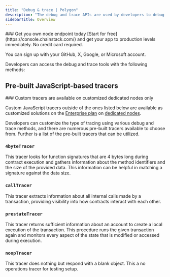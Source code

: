 ---
title: "Debug & trace | Polygon"
description: "The debug and trace APIs are used by developers to debug and analyze smart contracts and transactions. The debug API allows for code execution simulation, while the trace API traces contract execution and gathers data on various performance metrics."
sidebarTitle: Overview
---

<Check>
  ### Get you own node endpoint today
  [Start for free](https://console.chainstack.com/) and get your app to production levels immediately. No credit card required.

  You can sign up with your GitHub, X, Google, or Microsoft account.
</Check>

Developers can access the debug and trace tools with the following methods:

<CardGroup>
<Card title="debug_traceBlockByHash" href="/api-reference/polygon_node_api/debug_and_trace/debug_traceBlockByHash.mdx" icon="angle-right" iconType="solid" horizontal />
<Card title="debug_traceBlockByNumber" href="/api-reference/polygon_node_api/debug_and_trace/debug_traceBlockByNumber" icon="angle-right" iconType="solid" horizontal />
<Card title="debug_traceTransaction" href="/api-reference/polygon_node_api/debug_and_trace/debug_traceTransaction" icon="angle-right" iconType="solid" horizontal />
<Card title="debug_traceCall" href="/api-reference/polygon_node_api/debug_and_trace/debug_traceCall" icon="angle-right" iconType="solid" horizontal />
<Card title="trace_transaction" href="/api-reference/polygon_node_api/debug_and_trace/trace_transaction" icon="angle-right" iconType="solid" horizontal />
<Card title="trace_block" href="/api-reference/polygon_node_api/debug_and_trace/trace_block" icon="angle-right" iconType="solid" horizontal />
</CardGroup>

## Pre-built JavaScript-based tracers

<Info>
  ### Custom tracers are available on customized dedicated nodes only

  Custom JavaScript tracers outside of the ones listed below are available as customized solutions on the [Enterprise plan](https://chainstack.com/pricing/) on [dedicated nodes](/docs/dedicated-node).
</Info>

Developers can customize the type of tracing using various debug and trace methods, and there are numerous pre-built tracers available to choose from. Further is a list of the pre-built tracers that can be utilized.

### `4byteTracer`

This tracer looks for function signatures that are 4 bytes long during contract execution and gathers information about the method identifiers and the size of the provided data. This information can be helpful in matching a signature against the data size.

### `callTracer`

This tracer extracts information about all internal calls made by a transaction, providing visibility into how contracts interact with each other.

### `prestateTracer`

This tracer returns sufficient information about an account to create a local execution of the transaction. This procedure runs the given transaction again and monitors every aspect of the state that is modified or accessed during execution.

### `noopTracer`

This tracer does nothing but respond with a blank object. This a no operations tracer for testing setup.
